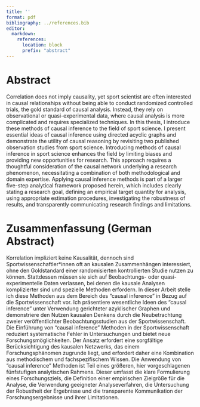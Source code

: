 ```yaml
---
title: ''
format: pdf
bibliography: ../references.bib
editor:
  markdown:
    references: 
      location: block
      prefix: "abstract"
---
```


# Abstract {.unnumbered}

Correlation does not imply causality, yet sport scientist are often interested in causal relationships without being able to conduct randomized controlled trials, the gold standard of causal analysis. Instead, they rely on observational or quasi-experimental data, where causal analysis is more complicated and requires specialized techniques. In this thesis, I introduce these methods of causal inference to the field of sport science. I present essential ideas of causal inference using directed acyclic graphs and demonstrate the utility of causal reasoning by revisiting two published observation studies from sport science. Introducing methods of causal inference in sport science enhances the field by limiting biases and providing new opportunities for research. This approach requires a thoughtful consideration of the causal network underlying a research phenomenon, necessitating a combination of both methodological and domain expertise. Applying causal inference methods is part of a larger five-step analytical framework proposed herein, which includes clearly stating a research goal, defining an empirical target quantity for analysis, using appropriate estimation procedures, investigating the robustness of results, and transparently communicating research findings and limitations.

\newpage

# Zusammenfassung (German Abstract) {.unnumbered}

Korrelation impliziert keine Kausalität, dennoch sind Sportwissenschaftler*innen oft an kausalen Zusammenhängen interessiert, ohne den Goldstandard einer randomisierten kontrollierten Studie nutzen zu können. Stattdessen müssen sie sich auf Beobachtungs- oder quasi-experimentelle Daten verlassen, bei denen die kausale Analysen komplizierter sind und spezielle Methoden erfordern. In dieser Arbeit stelle ich diese Methoden aus dem Bereich des "causal inference" in Bezug auf die Sportwissenschaft vor. Ich präsentiere wesentliche Ideen des "causal inference" unter Verwendung gerichteter azyklischer Graphen und demonstriere den Nutzen kausalen Denkens durch die Neubetrachtung zweier veröffentlichter Beobachtungsstudien aus der Sportwissenschaft. Die Einführung von "causal inference" Methoden in der Sportwissenschaft reduziert systematische Fehler in Untersuchungen und bietet neue Forschungsmöglichkeiten. Der Ansatz erfordert eine sorgfältige Berücksichtigung des kausalen Netzwerks, das einem Forschungsphänomen zugrunde liegt, und erfordert daher eine Kombination aus methodischem und fachspezifischem Wissen. Die Anwendung von "causal inference" Methoden ist Teil eines größeren, hier vorgeschlagenen fünfstufigen analytischen Rahmens. Dieser umfasst die klare Formulierung eines Forschungsziels, die Definition einer empirischen Zielgröße für die Analyse, die Verwendung geeigneter Analyseverfahren, die Untersuchung der Robustheit der Ergebnisse und die transparente Kommunikation der Forschungsergebnisse und ihrer Limitationen.


